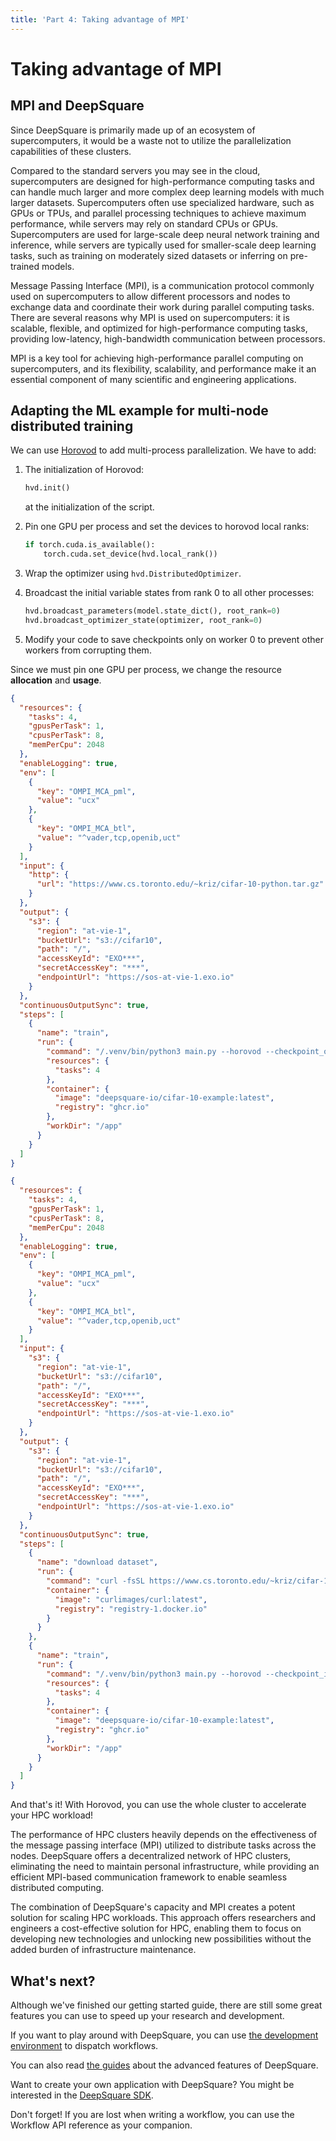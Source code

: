 ```yaml
---
title: 'Part 4: Taking advantage of MPI'
---
```



# Taking advantage of MPI

## MPI and DeepSquare

Since DeepSquare is primarily made up of an ecosystem of supercomputers, it would be a waste not to utilize the parallelization capabilities of these clusters.

Compared to the standard servers you may see in the cloud, supercomputers are designed for high-performance computing tasks and can handle much larger and more complex deep learning models with much larger datasets. Supercomputers often use specialized hardware, such as GPUs or TPUs, and parallel processing techniques to achieve maximum performance, while servers may rely on standard CPUs or GPUs. Supercomputers are used for large-scale deep neural network training and inference, while servers are typically used for smaller-scale deep learning tasks, such as training on moderately sized datasets or inferring on pre-trained models.

Message Passing Interface (MPI), is a communication protocol commonly used on supercomputers to allow different processors and nodes to exchange data and coordinate their work during parallel computing tasks. There are several reasons why MPI is used on supercomputers: it is scalable, flexible, and optimized for high-performance computing tasks, providing low-latency, high-bandwidth communication between processors.

MPI is a key tool for achieving high-performance parallel computing on supercomputers, and its flexibility, scalability, and performance make it an essential component of many scientific and engineering applications.

## Adapting the ML example for multi-node distributed training

We can use [Horovod](https://horovod.ai/) to add multi-process parallelization. We have to add:

1. The initialization of Horovod:

   ```python
   hvd.init()
   ```

   at the initialization of the script.

2. Pin one GPU per process and set the devices to horovod local ranks:

   ```python
   if torch.cuda.is_available():
       torch.cuda.set_device(hvd.local_rank())
   ```

3. Wrap the optimizer using `hvd.DistributedOptimizer`.

4. Broadcast the initial variable states from rank 0 to all other processes:

   ```python
   hvd.broadcast_parameters(model.state_dict(), root_rank=0)
   hvd.broadcast_optimizer_state(optimizer, root_rank=0)
   ```

5. Modify your code to save checkpoints only on worker 0 to prevent other workers from corrupting them.

Since we must pin one GPU per process, we change the resource **allocation** and **usage**.

<Tabs groupId="workflow-type">
  <TabItem value="new" label="Workflow">

```json title="Workflow with 2 tasks and 1 GPU per task"
{
  "resources": {
    "tasks": 4,
    "gpusPerTask": 1,
    "cpusPerTask": 8,
    "memPerCpu": 2048
  },
  "enableLogging": true,
  "env": [
    {
      "key": "OMPI_MCA_pml",
      "value": "ucx"
    },
    {
      "key": "OMPI_MCA_btl",
      "value": "^vader,tcp,openib,uct"
    }
  ],
  "input": {
    "http": {
      "url": "https://www.cs.toronto.edu/~kriz/cifar-10-python.tar.gz"
    }
  },
  "output": {
    "s3": {
      "region": "at-vie-1",
      "bucketUrl": "s3://cifar10",
      "path": "/",
      "accessKeyId": "EXO***",
      "secretAccessKey": "***",
      "endpointUrl": "https://sos-at-vie-1.exo.io"
    }
  },
  "continuousOutputSync": true,
  "steps": [
    {
      "name": "train",
      "run": {
        "command": "/.venv/bin/python3 main.py --horovod --checkpoint_out=$DEEPSQUARE_OUTPUT/ckpt.pth --dataset=$DEEPSQUARE_INPUT/",
        "resources": {
          "tasks": 4
        },
        "container": {
          "image": "deepsquare-io/cifar-10-example:latest",
          "registry": "ghcr.io"
        },
        "workDir": "/app"
      }
    }
  ]
}
```

  </TabItem>
  <TabItem value="resume" label="Workflow (from checkpoint)">

```json title="Workflow with 2 tasks and 1 GPU per task (from checkpoint)"
{
  "resources": {
    "tasks": 4,
    "gpusPerTask": 1,
    "cpusPerTask": 8,
    "memPerCpu": 2048
  },
  "enableLogging": true,
  "env": [
    {
      "key": "OMPI_MCA_pml",
      "value": "ucx"
    },
    {
      "key": "OMPI_MCA_btl",
      "value": "^vader,tcp,openib,uct"
    }
  ],
  "input": {
    "s3": {
      "region": "at-vie-1",
      "bucketUrl": "s3://cifar10",
      "path": "/",
      "accessKeyId": "EXO***",
      "secretAccessKey": "***",
      "endpointUrl": "https://sos-at-vie-1.exo.io"
    }
  },
  "output": {
    "s3": {
      "region": "at-vie-1",
      "bucketUrl": "s3://cifar10",
      "path": "/",
      "accessKeyId": "EXO***",
      "secretAccessKey": "***",
      "endpointUrl": "https://sos-at-vie-1.exo.io"
    }
  },
  "continuousOutputSync": true,
  "steps": [
    {
      "name": "download dataset",
      "run": {
        "command": "curl -fsSL https://www.cs.toronto.edu/~kriz/cifar-10-python.tar.gz -o $STORAGE_PATH/cifar-10-python.tar.gz; tar -C $STORAGE_PATH -xvzf $STORAGE_PATH/cifar-10-python.tar.gz; ls -lah $STORAGE_PATH",
        "container": {
          "image": "curlimages/curl:latest",
          "registry": "registry-1.docker.io"
        }
      }
    },
    {
      "name": "train",
      "run": {
        "command": "/.venv/bin/python3 main.py --horovod --checkpoint_in=$DEEPSQUARE_INPUT/ckpt.pth --checkpoint_out=$DEEPSQUARE_OUTPUT/ckpt.pth --dataset=$STORAGE_PATH/",
        "resources": {
          "tasks": 4
        },
        "container": {
          "image": "deepsquare-io/cifar-10-example:latest",
          "registry": "ghcr.io"
        },
        "workDir": "/app"
      }
    }
  ]
}
```

  </TabItem>
</Tabs>

And that's it! With Horovod, you can use the whole cluster to accelerate your HPC workload!

The performance of HPC clusters heavily depends on the effectiveness of the message passing interface (MPI) utilized to distribute tasks across the nodes. DeepSquare offers a decentralized network of HPC clusters, eliminating the need to maintain personal infrastructure, while providing an efficient MPI-based communication framework to enable seamless distributed computing.

The combination of DeepSquare's capacity and MPI creates a potent solution for scaling HPC workloads. This approach offers researchers and engineers a cost-effective solution for HPC, enabling them to focus on developing new technologies and unlocking new possibilities without the added burden of infrastructure maintenance.

## What's next?

Although we've finished our getting started guide, there are still some great features you can use to speed up your research and development.

If you want to play around with DeepSquare, you can use [the development environment](https://app.deepsquare.run/sandbox) to dispatch workflows.

You can also read [the guides](/workflow/guides/overview) about the advanced features of DeepSquare.

Want to create your own application with DeepSquare? You might be interested in the [DeepSquare SDK](/workflow/client-development/overview).

Don't forget! If you are lost when writing a workflow, you can use the Workflow API reference as your companion.

